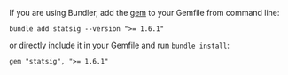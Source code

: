 If you are using Bundler, add the [gem](https://rubygems.org/gems/statsig) to your Gemfile from command line:

```shell
bundle add statsig --version ">= 1.6.1"
```

or directly include it in your Gemfile and run `bundle install`:

```shell
gem "statsig", ">= 1.6.1"
```

